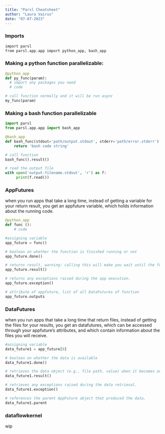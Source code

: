 ```yaml
---
title: "Parsl Cheatsheet"
author: "Laura Vairus"
date: "07-07-2023"
---
```


### Imports
```r
import parsl
from parsl.app.app import python_app, bash_app
```

### Making a python function parallelizable:
```python

@python_app
def py_func(param):
  # import any packages you need
  # code 

# call function normally and it will be run async
my_func(param) 

```


### Making a bash function parallelizable
```python

import parsl
from parsl.app.app import bash_app

@bash_app
def bash_func(stdout='path/output.stdout', stderr='path/error.stderr'):
    return 'bash code string'

# call function
bash_func().result()

# read the output file
with open('output-filename.stdout', 'r') as f:
     print(f.read())

```


### AppFutures
when you run apps that take a long time, instead of getting a variable for your return result, you get an appfuture variable, which holds information about the running code.
```python

@python_app
def func ():
    # code

#assigning variable
app_future = func()

# boolean on whether the function is finished running or not
app_future.done()

# returns result, warning: calling this will make you wait until the function is finished
app_future.result()

# returns any exceptions raised during the app execution.
app_future.exception()

# attribute of appfuture, list of all DataFutures of function
app_future.outputs

```


### DataFutures
when you run apps that take a long time that return files, instead of getting the files for your results, you get an datafutures, which can be accessed through your appfuture's attributes, and which contain information about the files you will receive. 
```python

#assigning variable
data_future1 = app_future[0]

# boolean on whether the data is available
data_future1.done()

# retrieves the data object (e.g., file path, value) when it becomes available.
data_future1.result()

# retrieves any exceptions raised during the data retrieval.
data_future1.exception()

# references the parent AppFuture object that produced the data.
data_future1.parent

```



### dataflowkernel

wip











